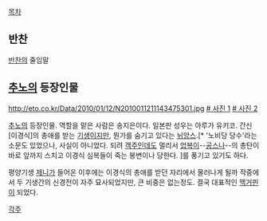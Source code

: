 [[목차]]

== 반찬 ==
[[반찬]]의 줄임말

== [[추노]]의 등장인물 ==

http://eto.co.kr/Data/2010/01/12/N2010011211143475301.jpg
[http://cfile217.uf.daum.net/image/116EBD224BA9D6A23A3845 # 사진 1]
[http://cfile27.uf.tistory.com/image/1601D70D4B7DFA9A321899 # 사진 2]

[[추노]]의 등장인물. 역할을 맡은 사람은 송지은이다. 일본판 성우는 아루가 유키코. 간신 [이경식]의 총애를 받는 [[기생]]이지만, 뭔가를 숨기고 있다는 [[뉘앙스]].[* '노비당 당수'라는 소문도 있었으나, 사실이 아니었다. 되려 [[객주]]인데도 멀리서 [[업복이]]--[[공스나]]--의 총탄이 바로 앞까지 스치고 이경식 심복들이 죽는 봉변이나 당한다. ]를 풍기고 있기도 하다.

평양기생 [[제니]]가 들어온 이후에는 이경식의 총애를 받던 자리에서 물러나게 될까 작중에서 두 기생간의 신경전이 자주 묘사되었지만, 큰 비중은 없는정도. 결국 대표적인 [[맥거핀]]이 되었다.

[[각주]] 

